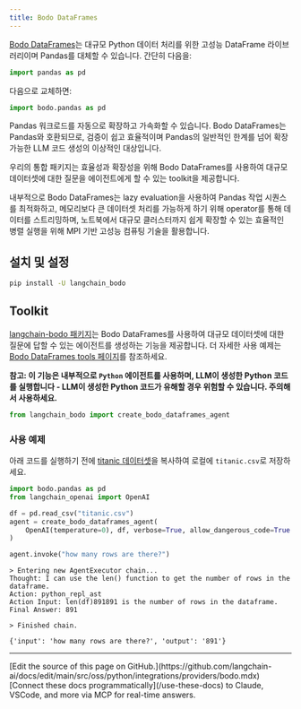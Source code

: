 ```yaml
---
title: Bodo DataFrames
---
```


[Bodo DataFrames](https://github.com/bodo-ai/Bodo)는 대규모 Python 데이터 처리를 위한 고성능 DataFrame 라이브러리이며 Pandas를 대체할 수 있습니다. 간단히 다음을:

```python
import pandas as pd
```

다음으로 교체하면:

```python
import bodo.pandas as pd
```

Pandas 워크로드를 자동으로 확장하고 가속화할 수 있습니다.
Bodo DataFrames는 Pandas와 호환되므로, 검증이 쉽고 효율적이며 Pandas의 일반적인 한계를 넘어 확장 가능한 LLM 코드 생성의 이상적인 대상입니다.

우리의 통합 패키지는 효율성과 확장성을 위해 Bodo DataFrames를 사용하여 대규모 데이터셋에 대한 질문을 에이전트에게 할 수 있는 toolkit을 제공합니다.

내부적으로 Bodo DataFrames는 lazy evaluation을 사용하여 Pandas 작업 시퀀스를 최적화하고, 메모리보다 큰 데이터셋 처리를 가능하게 하기 위해 operator를 통해 데이터를 스트리밍하며, 노트북에서 대규모 클러스터까지 쉽게 확장할 수 있는 효율적인 병렬 실행을 위해 MPI 기반 고성능 컴퓨팅 기술을 활용합니다.

## 설치 및 설정

```bash pip
pip install -U langchain_bodo
```

## Toolkit

[langchain-bodo 패키지](https://pypi.org/project/langchain-bodo/)는 Bodo DataFrames를 사용하여 대규모 데이터셋에 대한 질문에 답할 수 있는 에이전트를 생성하는 기능을 제공합니다.
더 자세한 사용 예제는 [Bodo DataFrames tools 페이지](/oss/python/integrations/tools/bodo)를 참조하세요.

**참고: 이 기능은 내부적으로 `Python` 에이전트를 사용하며, LLM이 생성한 Python 코드를 실행합니다 - LLM이 생성한 Python 코드가 유해할 경우 위험할 수 있습니다. 주의해서 사용하세요.**

```python
from langchain_bodo import create_bodo_dataframes_agent
```

### 사용 예제

아래 코드를 실행하기 전에 [titanic 데이터셋](https://raw.githubusercontent.com/pandas-dev/pandas/main/doc/data/titanic.csv)을 복사하여 로컬에 `titanic.csv`로 저장하세요.

```python
import bodo.pandas as pd
from langchain_openai import OpenAI

df = pd.read_csv("titanic.csv")
agent = create_bodo_dataframes_agent(
    OpenAI(temperature=0), df, verbose=True, allow_dangerous_code=True
)
```

```python
agent.invoke("how many rows are there?")
```

```output
> Entering new AgentExecutor chain...
Thought: I can use the len() function to get the number of rows in the dataframe.
Action: python_repl_ast
Action Input: len(df)891891 is the number of rows in the dataframe.
Final Answer: 891

> Finished chain.
```

```output
{'input': 'how many rows are there?', 'output': '891'}
```

---

<Callout icon="pen-to-square" iconType="regular">
    [Edit the source of this page on GitHub.](https://github.com/langchain-ai/docs/edit/main/src/oss/python/integrations/providers/bodo.mdx)
</Callout>
<Tip icon="terminal" iconType="regular">
    [Connect these docs programmatically](/use-these-docs) to Claude, VSCode, and more via MCP for    real-time answers.
</Tip>
